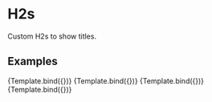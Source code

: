 

<Meta title="Design System/Typography/H2" component={H2} />

# H2s

Custom H2s to show titles.

## Examples


<Canvas>
  <Story
    name="Light mode"
    args={{
      mode: "light",
      text: "Example of an header",
    }}>
    {Template.bind({})}
   </Story>
  <Story
    name="Light mode with bold"
    args={{
      mode: "light",
      bold: true,
      text: "Example of an header with bold",
    }}>
    {Template.bind({})}
   </Story>
  <Story
    name="Dark mode"
    parameters={{backgrounds: { default: 'dark' }}}
    args={{
      mode: "dark",
      text: "Example of an header"
    }}>
    {Template.bind({})}
   </Story>
   <Story
    name="Dark mode with bold"
    parameters={{backgrounds: { default: 'dark' }}}
    args={{
      mode: "dark",
      bold: true,
      text: "Example of an header with bold"
    }}>
    {Template.bind({})}
   </Story>
</Canvas>
